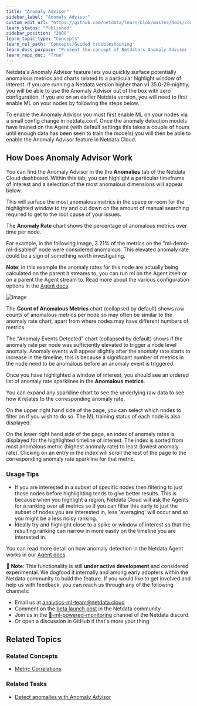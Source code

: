 ```yaml
---
title: "Anomaly Advisor"
sidebar_label: "Anomaly Advisor"
custom_edit_url: "https://github.com/netdata/learn/blob/master/docs/concepts/machine-learning/anomaly-advisor.md"
learn_status: "Published"
sidebar_position: "2000"
learn_topic_type: "Concepts"
learn_rel_path: "Concepts/Guided troubleshooting"
learn_docs_purpose: "Present the concept of Netdata's Anomaly Advisor feature, it's purpose and use cases"
learn_repo_doc: "True"
---
```



Netdata's Anomaly Advisor feature lets you quickly surface potentially anomalous metrics and charts related to a particular highlight window of interest. 
If you are running a Netdata version higher than v1.35.0-29-nightly, you will be able to use the Anomaly Advisor out of the box with zero configuration. If you 
are on an earlier Netdata version, you will need to first enable ML on your nodes by following the steps below.

To enable the Anomaly Advisor you must first enable ML on your nodes via a small config change in netdata.conf. Once the anomaly detection models have trained 
on the Agent (with default settings this takes a couple of hours until enough data has been seen to train the models) you will then be able to enable the Anomaly 
Advisor feature in Netdata Cloud.
 
## How Does Anomaly Advisor Work

You can find the Anomaly Advisor in the the **Anomalies** tab of the Netdata Cloud dashboard. Within this tab, you can highlight a particular timeframe 
of interest and a selection of the most anomalous dimensions will appear below. 

This will surface the most anomalous metrics in the space or room for the highlighted window to try and cut down on the amount of manual searching required 
to get to the root cause of your issues.

The **Anomaly Rate** chart shows the percentage of anomalous metrics over time per node. 

For example, in the following image, 3.21% of the metrics on the "ml-demo-ml-disabled" node were considered anomalous. This elevated anomaly rate could be a 
sign of something worth investigating.

**Note**: in this example the anomaly rates for this node are actually being calculated on the parent it streams to, you can run ml on the Agent itselt or 
on a parent the Agent stream to. Read more about the various configuration options in the [Agent docs](https://github.com/netdata/netdata/blob/master/ml/README.md).

![image](https://user-images.githubusercontent.com/2178292/164428307-6a86989a-611d-47f8-a673-911d509cd954.png)

The **Count of Anomalous Metrics** chart (collapsed by default) shows raw counts of anomalous metrics per node so may often be similar to the anomaly rate chart, 
apart from where nodes may have different numbers of metrics.

The "Anomaly Events Detected" chart (collapsed by default) shows if the anomaly rate per node was sufficiently elevated to trigger a node level anomaly. Anomaly events will appear slightly after the anomaly rate starts to increase in the timeline, this is because a significant number of metrics in the node need to be anomalous before an anomaly event is triggered.

Once you have highlighted a window of interest, you should see an ordered list of anomaly rate sparklines in the **Anomalous metrics**.

You can expand any sparkline chart to see the underlying raw data to see how it relates to the corresponding anomaly rate.

On the upper right hand side of the page, you can select which nodes to filter on if you wish to do so. The ML training status of each node is also displayed. 

On the lower right hand side of the page, an index of anomaly rates is displayed for the highlighted timeline of interest. The index is sorted from most anomalous 
metric (highest anomaly rate) to least (lowest anomaly rate). Clicking on an entry in the index will scroll the rest of the page to the corresponding anomaly rate 
sparkline for that metric.

### Usage Tips

- If you are interested in a subset of specific nodes then filtering to just those nodes before highlighting tends to give better results. This is because when 
you highlight a region, Netdata Cloud will ask the Agents for a ranking over all metrics so if you can filter this early to just the subset of nodes you are 
interested in, less 'averaging' will occur and so you might be a less noisy ranking.
- Ideally try and highlight close to a spike or window of interest so that the resulting ranking can narrow in more easily on the timeline you are interested in.

You can read more detail on how anomaly detection in the Netdata Agent works in our [Agent docs](https://github.com/netdata/netdata/blob/master/ml/README.md).

🚧 **Note**: This functionality is still **under active development** and considered experimental. We dogfood it internally and among early adopters within the 
Netdata community to build the feature. If you would like to get involved and help us with feedback, you can reach us through any of the following channels:
- Email us at analytics-ml-team@netdata.cloud
- Comment on the [beta launch post](https://community.netdata.cloud/t/anomaly-advisor-beta-launch/2717) in the Netdata community
- Join us in the [🤖-ml-powered-monitoring](https://discord.gg/4eRSEUpJnc) channel of the Netdata discord.
- Or open a discussion in GitHub if that's more your thing

## Related Topics

### Related Concepts
- [Metric Correlations](/docs/nightly/concepts/guided-troubleshooting/metric-correlations)

### Related Tasks

- [Detect anomalies with Anomaly Advisor ](/docs/nightly/operations/detect-anomalies-with-anomaly-advisor)
